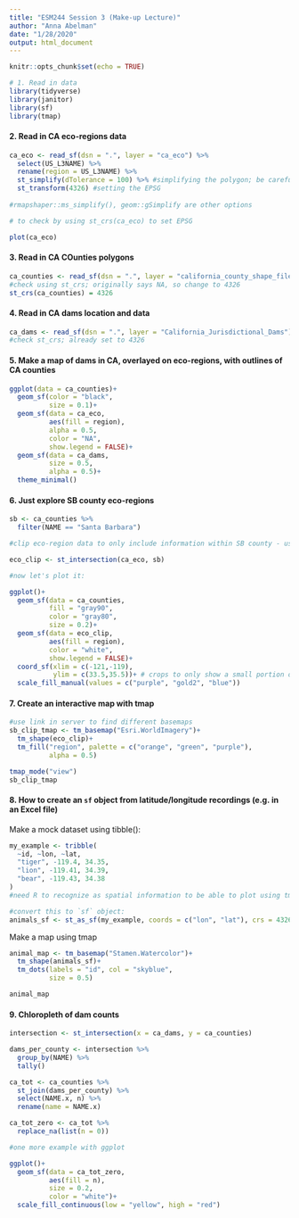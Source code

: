 ```yaml
---
title: "ESM244 Session 3 (Make-up Lecture)"
author: "Anna Abelman"
date: "1/28/2020"
output: html_document
---
```


```r
knitr::opts_chunk$set(echo = TRUE)

# 1. Read in data
library(tidyverse)
library(janitor)
library(sf)
library(tmap)
```

#### 2. Read in CA eco-regions data

```r
ca_eco <- read_sf(dsn = ".", layer = "ca_eco") %>%
  select(US_L3NAME) %>% 
  rename(region = US_L3NAME) %>% 
  st_simplify(dTolerance = 100) %>% #simplifying the polygon; be careful not to oversimplify 
  st_transform(4326) #setting the EPSG
 
#rmapshaper::ms_simplify(), geom::gSimplify are other options

# to check by using st_crs(ca_eco) to set EPSG

plot(ca_eco)

```

#### 3. Read in CA COunties polygons

```r
ca_counties <- read_sf(dsn = ".", layer = "california_county_shape_file")
#check using st_crs; originally says NA, so change to 4326
st_crs(ca_counties) = 4326
```

#### 4. Read in CA dams location and data
```r
ca_dams <- read_sf(dsn = ".", layer = "California_Jurisdictional_Dams")
#check st_crs; already set to 4326
```

#### 5. Make a map of dams in CA, overlayed on eco-regions, with outlines of CA counties

```r

ggplot(data = ca_counties)+
  geom_sf(color = "black",
          size = 0.1)+
  geom_sf(data = ca_eco,
          aes(fill = region),
          alpha = 0.5,
          color = "NA",
          show.legend = FALSE)+
  geom_sf(data = ca_dams,
          size = 0.5,
          alpha = 0.5)+
  theme_minimal()

```

#### 6. Just explore SB county eco-regions

```r

sb <- ca_counties %>% 
  filter(NAME == "Santa Barbara")

#clip eco-region data to only include information within SB county - use st_interection

eco_clip <- st_intersection(ca_eco, sb)

#now let's plot it:

ggplot()+
  geom_sf(data = ca_counties,
          fill = "gray90",
          color = "gray80",
          size = 0.2)+
  geom_sf(data = eco_clip,
          aes(fill = region),
          color = "white",
          show.legend = FALSE)+
  coord_sf(xlim = c(-121,-119), 
           ylim = c(33.5,35.5))+ # crops to only show a small portion of CA
  scale_fill_manual(values = c("purple", "gold2", "blue"))

```

#### 7. Create an interactive map with tmap

```r
#use link in server to find different basemaps
sb_clip_tmap <- tm_basemap("Esri.WorldImagery")+
  tm_shape(eco_clip)+
  tm_fill("region", palette = c("orange", "green", "purple"),
          alpha = 0.5)

tmap_mode("view")
sb_clip_tmap
```

#### 8. How to create an `sf` object from latitude/longitude recordings (e.g. in an Excel file)

Make a mock dataset using tibble():
```r

my_example <- tribble(
  ~id, ~lon, ~lat,
  "tiger", -119.4, 34.35,
  "lion", -119.41, 34.39,
  "bear", -119.43, 34.38
)
#need R to recognize as spatial information to be able to plot using tmap

#convert this to `sf` object:
animals_sf <- st_as_sf(my_example, coords = c("lon", "lat"), crs = 4326)

```

Make a map using tmap
```r

animal_map <- tm_basemap("Stamen.Watercolor")+
  tm_shape(animals_sf)+
  tm_dots(labels = "id", col = "skyblue",
          size = 0.5)

animal_map
```

#### 9. Chloropleth of dam counts

```r
intersection <- st_intersection(x = ca_dams, y = ca_counties)

dams_per_county <- intersection %>% 
  group_by(NAME) %>% 
  tally()

ca_tot <- ca_counties %>%
  st_join(dams_per_county) %>% 
  select(NAME.x, n) %>% 
  rename(name = NAME.x)

ca_tot_zero <- ca_tot %>% 
  replace_na(list(n = 0))

#one more example with ggplot

ggplot()+
  geom_sf(data = ca_tot_zero, 
          aes(fill = n),
          size = 0.2,
          color = "white")+
  scale_fill_continuous(low = "yellow", high = "red")

```

















